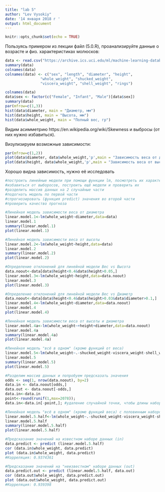 ---
title: "lab 5"
author: "Lev Vysokiy"
date: '14 января 2018 г '
output: html_document
---

```{r setup, include=FALSE}
knitr::opts_chunk$set(echo = TRUE)
```

Пользуясь примером из лекции файл (5.0.R), проанализируйте данные о возрасте и физ. характеристиках молюсков:

```{r}
data <- read.csv("https://archive.ics.uci.edu/ml/machine-learning-databases/abalone/abalone.data", header=TRUE, sep=",")
summary(data)
colnames(data)
colnames(data) <- c("sex", "length", "diameter", "height", 
                "whole_weight", "shucked_weight",
                "viscera_weight", "shell_weight", "rings")

colnames(data)
data$sex <- factor(c("Female", "Infant", "Male")[data$sex])
summary(data)
par(mfrow=c(1,3)) 
hist(data$diameter, main = "Диаметр, мм")
hist(data$height, main = "Высота, мм")
hist(data$whole_weight, main = "Полный вес, гр")
```

Видим асимметрию https://en.wikipedia.org/wiki/Skewness и выбросы (от них нужно избавиться).

Визулизируем возможные зависимости:
```{r}
par(mfrow=c(1,2)) 
plot(data$diameter, data$whole_weight,'p',main = "Зависимость веса от диаметра")
plot(data$height, data$whole_weight,'p',main = "Зависимость веса от высоты")
```

Хорошо видна зависимость, нужно её исследовать

```{r}
#построить линейные модели при помощи функции lm, посмотреть их характеристики
#избавиться от выборосов, построить ещё модели и проверить их
#разделить массив данных на 2 случайные части
#подогнать модель по первой части
#спрогнозировать (функция predict) значения во второй части
#проверить качество прогноза
```

```{r}
#Линейная модель зависимости веса от диаметра
linear.model.1<-lm(whole_weight~diameter,data=data)
linear.model.1
summary(linear.model.1)
plot(linear.model.1)
```

```{r}
#Линейная модель зависимости веса от высоты
linear.model.2<-lm(whole_weight~height,data=data)
linear.model.2
summary(linear.model.2)
plot(linear.model.2)
```

```{r}
#Определение отклонений для линейной модели Вес vs Высота
data.noout<-data[data$height<0.4&data$height>0.05,]
linear.model.3<-lm(whole_weight~height,data=data.noout)
linear.model.3
plot(linear.model.3)
```

```{r}
#Определение отклонений для линейной модели Вес vs Диаметр
data.noout<-data[data$height<0.4&data$height>0.03&data$diameter>0.1,]
linear.model.4<-lm(whole_weight~diameter,data=data.noout)
linear.model.4
plot(linear.model.4)
```

```{r}
#Линейная модель зависимости веса от высоты и диаметра
linear.model.4a<-lm(whole_weight~+height+diameter,data=data.noout)
linear.model.4a
summary(linear.model.4a)
plot(linear.model.4a)
```

```{r}
#Линейная модель "всё в одном" (кроме функций от веса)
linear.model.5<-lm(whole_weight~.-shucked_weight-viscera_weight-shell_weight,data=data.noout)
linear.model.5
summary(linear.model.5)
plot(linear.model.5)
```

```{r}
#Разделим массив данных и попробуем предсказать значения
odds <- seq(1, nrow(data.noout), by=2)
data.in <- data.noout[odds,]
data.out <- data.noout[-odds,]
data.in<-data.in
point<-round(runif(1,max=2078)); 
data.in<-data.in[-point,]; #удаление случайной точки, чтобы длины наборов данныхбыли одинаковы
```

```{r}
#Линейная модель "всё в одном" (кроме функций веса) с половинным набором данных
linear.model.5.half<-lm(whole_weight~.-shucked_weight-viscera_weight-shell_weight,data=data.in)
linear.model.5.half
summary(linear.model.5.half)
plot(linear.model.5.half)
```

```{r}
#Предсказание значений на известном наборе данных (in)
data.predict <- predict (linear.model.5.half)
cor (data.in$whole_weight, data.predict)
plot (data.in$whole_weight, data.predict)
#Корреляция: 0.9374361
```

```{r}
#Предсказание значений на "неизвестном" наборе данных (out)
data.predict.out <- predict (linear.model.5.half, data.out)
cor (data.out$whole_weight, data.predict.out)
plot (data.out$whole_weight, data.predict.out)
#Корреляция: 0.939398
```